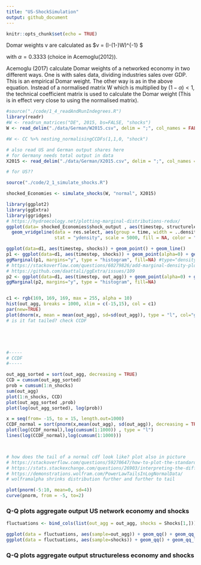 ```yaml
---
title: "US-ShockSimulation"
output: github_document
---
```


```r
knitr::opts_chunk$set(echo = TRUE)
```

Domar weights v are calculated as 
$v = \frac{\alpha}{n}(I-(1-\alpha)W)^{-1}\mathbf{1} $

with $\alpha =0.3333$ (choice in Acemoglu(2012)).


Acemoglu (2017) calculate Domar weights of a networked economy in two different ways. One is with sales data, dividing industries sales over GDP. This is an empirical Domar weight. The other way is as in the above equation. Instead of a normalised matrix W which is multiplied by $(1-\alpha) < 1$, the technical coefficient matrix is used to calculate the Domar weight (This is in effect very close to using the normalised matrix). 


```r

#source("./code/1_4_readAndRunIndegrees.R")
library(readr)
#W <- readrun_matrices("DE", 2015, bs=FALSE, "shocks")
W <- read_delim("./data/German/W2015.csv", delim = ";", col_names = FALSE)

#W <- CC %>% nesting_normalisingCCDFs(1,1,0, "shock")

# also read US and German output shares here
# for Germany needs total output in data
X2015 <- read_delim("./data/German/X2015.csv", delim = ";", col_names = FALSE)

# for US??

source("./code/2_1_simulate_shocks.R")

shocked_Economies <- simulate_shocks(W, "normal", X2015)


```



```r

library(ggplot2)
library(ggExtra)
library(ggridges)
# https://hydroecology.net/plotting-marginal-distributions-redux/
ggplot(data= shocked_Economies$shock_output , aes(timestep, structurelessEconomy)) + geom_line() + 
  geom_vridgeline(data = res.select, aes(group = time, width = ..density..), 
                  stat = "ydensity", scale = 5000, fill = NA, color = "blue", size = 1) 

ggplot(data=d1, aes(timestep, shocks)) + geom_point() + geom_line()
p1 <- ggplot(data=d1, aes(timestep, shocks)) + geom_point(alpha=0) + geom_line() + theme_minimal() + annotate("text", x = 90, y = -3.7, label =  paste("sd = ", round(sd(shocks), digits = 3))) # suppress points, only show lines
ggMarginal(p1, margins="y", type = "histogram", fill=NA) #type="density"
# https://stackoverflow.com/questions/60279826/add-marginal-density-plot-based-on-subset-of-plotted-data
# https://github.com/daattali/ggExtra/issues/109
p2 <- ggplot(data=d1, aes(timestep, out_agg)) + geom_point(alpha=0) + geom_line() + theme_minimal() + annotate("text", x = 90, y = -3.7, label =  paste("sd = ", round(sd(out_agg), digits = 3))) # suppress points, only show lines
ggMarginal(p2, margins="y", type = "histogram", fill=NA)


c1 <- rgb(169, 169, 169, max = 255, alpha = 10)
hist(out_agg, breaks = 1000, xlim = c(-15,15), col = c1)
par(new=TRUE)
plot(dnorm(x, mean = mean(out_agg), sd=sd(out_agg)), type = "l", col="green")
# is it fat tailed? check CCDF



```
```r







```



```r







```


```r







```



```r
#-----
# CCDF
#-----

out_agg_sorted = sort(out_agg, decreasing = TRUE)
CCD = cumsum(out_agg_sorted)
prob = cumsum(1:n_shocks)
sum(out_agg)
plot(1:n_shocks, CCD)
plot(out_agg_sorted ,prob)
plot(log(out_agg_sorted), log(prob))

x = seq(from= -15, to = 15, length.out=1000)
CCDF_normal = sort(pnorm(x,mean(out_agg), sd(out_agg)), decreasing = TRUE)
plot(log(CCDF_normal),log(cumsum(1:1000)) , type = "l")
lines(log(CCDF_normal),log(cumsum(1:1000)))



# how does the tail of a normal cdf look like? plot also in picture
# https://stackoverflow.com/questions/59270647/how-to-plot-the-standard-normal-cdf-in-r
# https://stats.stackexchange.com/questions/26903/interpreting-the-difference-between-lognormal-and-power-law-distribution-networ
# https://demonstrations.wolfram.com/PowerLawTailsInLogNormalData/
# wolframalpha shrinks distribution further and further to tail

plot(pnorm(-5:10, mean=0, sd=4))
curve(pnorm, from = -5, to=2)
```



### Q-Q plots aggregate output US network economy and shocks

```r

fluctuations <- bind_cols(list(out_agg = out_agg, shocks = Shocks[1,]))

ggplot(data = fluctuations, aes(sample=out_agg)) + geom_qq() + geom_qq_line() + theme_minimal()
ggplot(data = fluctuations, aes(sample=shocks)) + geom_qq() + geom_qq_line() + theme_minimal()


```




### Q-Q plots aggregate output structureless economy and shocks

```r

```

